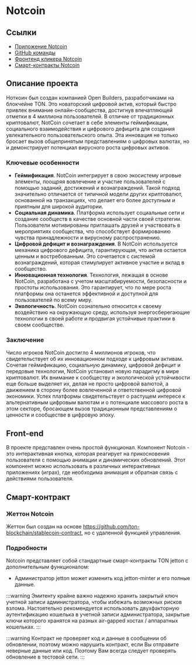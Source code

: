 
# Notcoin

## Ссылки

- [Приложение Notcoin](https://t.me/notcoin_bot/click)
- [GitHub команды](https://github.com/OpenBuilders)
- [Фронтенд кликера Notcoin](https://github.com/OpenBuilders/notcoin-clicker)
- [Смарт-контракты Notcoin](https://github.com/OpenBuilders/notcoin-contract)

## Описание проекта

Ноткоин был создан компанией Open Builders, разработчиками на блокчейне TON. Это новаторский цифровой актив, который быстро привлек внимание онлайн-сообщества, достигнув впечатляющей отметки в 4 миллиона пользователей. В отличие от традиционных криптовалют, NotCoin сочетает в себе элементы геймификации, социального взаимодействия и цифрового дефицита для создания увлекательного пользовательского опыта. Эта инновация не только бросает вызов общепринятым представлениям о цифровых валютах, но и демонстрирует потенциал вирусного роста цифровых активов.

### Ключевые особенности

- **Геймификация**. NotCoin интегрирует в свою экосистему игровые элементы, поощряя вовлечение и участие пользователей с помощью заданий, достижений и вознаграждений. Такой подход значительно отличается от типичной модели других криптовалют, основанной на транзакциях, что делает его более доступным и приятным для широкой аудитории.
- **Социальная динамика**. Платформа использует социальные сети и создание сообществ в качестве основной части своей стратегии. Пользователи мотивированы приглашать друзей и участвовать в мероприятиях сообщества, что способствует формированию чувства принадлежности и вирусному распространению.
- **Цифровой дефицит и вознаграждения**. В NotCoin используется механика цифрового дефицита, гарантирующая, что актив остается ценным и востребованным. Это сочетается с системой вознаграждений, которая стимулирует активное участие и вклад в сообщество.
- **Инновационная технология**. Технология, лежащая в основе NotCoin, разработана с учетом масштабируемости, безопасности и простоты использования. Это гарантирует, что по мере роста платформы она останется эффективной и доступной для пользователей по всему миру.
- **Экологичность**. NotCoin сознательно относится к своему воздействию на окружающую среду, используя энергосберегающие технологии в своей работе и продвигая устойчивые практики в своем сообществе.

### Заключение

Число игроков NotCoin достигло 4 миллионов игроков, что свидетельствует об их инновационном подходе к цифровым активам. Сочетая геймификацию, социальную динамику, цифровой дефицит и передовые технологии, NotCoin установил новую парадигму в мире криптовалют. Их внимание к сообществу и экологической устойчивости еще больше выделяет их, делая не просто цифровой валютой, а движением в сторону более вовлеченной и ответственной цифровой экономики. Успех платформы свидетельствует о растущем интересе к альтернативным цифровым валютам и о потенциале массового роста в этом секторе, бросающем вызов традиционным представлениям о ценности и сообществе в цифровую эпоху.

## Front-end

В проекте представлен очень простой функционал. Компонент Notcoin - это интерактивная кнопка, которая реагирует на прикосновения пользователя с помощью анимации и динамических обновлений. Этот компонент можно использовать в различных интерактивных приложениях (играх), где необходима анимация и обратная связь с действиями пользователя.

## Смарт-контракт

### Жеттон Notcoin

Жеттон был создан на основе https://github.com/ton-blockchain/stablecoin-contract, но с удаленной функцией управления.

### Подробности

Notcoin представляет собой стандартные смарт-контракты TON jetton с дополнительным функционалом:

- Администратор jetton может изменить код jetton-minter и его полные данные.

:::warning
Эмитенту крайне важно надежно хранить закрытый ключ учетной записи администратора, чтобы избежать возможных рисков взлома. Настоятельно рекомендуется использовать двухфакторную аутентификацию кошелька в учетной записи администратора, закрытые ключи которого хранятся на разных air-gapped хостах / аппаратных кошельках.
:::

:::warning
Контракт не проверяет код и данные в сообщении об обновлении, поэтому можно нарушить контракт, если Вы отправите неверные данные или код. Поэтому Вам всегда следует проверять обновление в тестовой сети.
:::

<Feedback />
